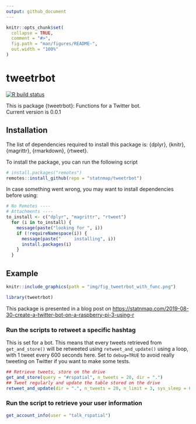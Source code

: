 ```yaml
---
output: github_document
---
```


<!-- README.md is generated from README.Rmd. Please edit that file -->

```r
knitr::opts_chunk$set(
  collapse = TRUE,
  comment = "#>",
  fig.path = "man/figures/README-",
  out.width = "100%"
)
```
# tweetrbot

<!-- badges: start -->
[![R build status](https://github.com/statnmap/tweetrbot/workflows/R-CMD-check/badge.svg)](https://github.com/statnmap/tweetrbot/actions)
<!-- badges: end -->

<!-- description: start -->
This is package {tweetrbot}: Functions for a Twitter bot.  
Current version is 0.0.1
<!-- description: end -->

## Installation
<!-- install: start -->
The list of dependencies required to install this package is: {dplyr}, {knitr}, {magrittr}, {rmarkdown}, {rtweet}.

To install the package, you can run the following script

```r
# install.packages("remotes")
remotes::install_github(repo = "statnmap/tweetrbot")
```

In case something went wrong, you may want to install dependencies before using:

```r
# No Remotes ----
# Attachments ----
to_install <- c("dplyr", "magrittr", "rtweet")
  for (i in to_install) {
    message(paste("looking for ", i))
    if (!requireNamespace(i)) {
      message(paste("     installing", i))
      install.packages(i)
    }
  }
```

<!-- install: end -->

## Example

```r
knitr::include_graphics(path = "img/fig_tweetrbot_with_func.png")
```
  
  
```r
library(tweetrbot)
```

This package is presented in a blog post on <https://statnmap.com/2019-08-30-create-a-twitter-bot-on-a-raspberry-pi-3-using-r>  

### Run the scripts to retweet a specific hashtag

This is set for a bot. This means that every tweets retrieved from `get_and_store()` will be retweeted using `retweet_and_update()` using a loop, with 1 tweet every 600 seconds here. Set to `debug=TRUE` to avoid really tweeting on Twitter if you want to make some tests.  

```r
## Retrieve tweets, store on the drive
get_and_store(query = "#rspatial", n_tweets = 20, dir = ".")
## Tweet regularly and update the table stored on the drive
retweet_and_update(dir = ".", n_tweets = 20, n_limit = 3, sys_sleep = 600, debug = TRUE)
```

### Run the script to retrieve your user information
```r
get_account_info(user = "talk_rspatial")
```

